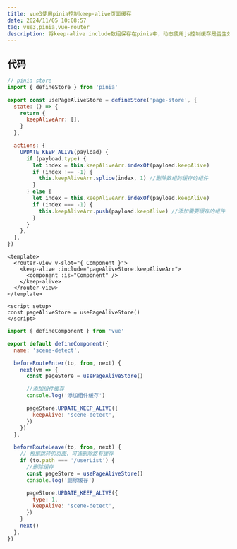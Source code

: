 ```yaml
---
title: vue3使用pinia控制keep-alive页面缓存
date: 2024/11/05 10:08:57
tag: vue3,pinia,vue-router
description: 将keep-alive include数组保存在pinia中，动态使用js控制缓存是否生效
---
```


## 代码

```js
// pinia store
import { defineStore } from 'pinia'

export const usePageAliveStore = defineStore('page-store', {
  state: () => {
    return {
      keepAliveArr: [],
    }
  },

  actions: {
    UPDATE_KEEP_ALIVE(payload) {
      if (payload.type) {
        let index = this.keepAliveArr.indexOf(payload.keepAlive)
        if (index !== -1) {
          this.keepAliveArr.splice(index, 1) //删除数组的缓存的组件
        }
      } else {
        let index = this.keepAliveArr.indexOf(payload.keepAlive)
        if (index === -1) {
          this.keepAliveArr.push(payload.keepAlive) //添加需要缓存的组件
        }
      }
    },
  },
})
```

```vue
<template>
  <router-view v-slot="{ Component }">
    <keep-alive :include="pageAliveStore.keepAliveArr">
      <component :is="Component" />
    </keep-alive>
  </router-view>
</template>

<script setup>
const pageAliveStore = usePageAliveStore()
</script>
```

```js
import { defineComponent } from 'vue'

export default defineComponent({
  name: 'scene-detect',

  beforeRouteEnter(to, from, next) {
    next(vm => {
      const pageStore = usePageAliveStore()

      //添加组件缓存
      console.log('添加组件缓存')

      pageStore.UPDATE_KEEP_ALIVE({
        keepAlive: 'scene-detect',
      })
    })
  },

  beforeRouteLeave(to, from, next) {
    // 根据跳转的页面，可选删除路有缓存
    if (to.path === '/userList') {
      //删除缓存
      const pageStore = usePageAliveStore()
      console.log('删除缓存')

      pageStore.UPDATE_KEEP_ALIVE({
        type: 1,
        keepAlive: 'scene-detect',
      })
    }
    next()
  },
})
```
